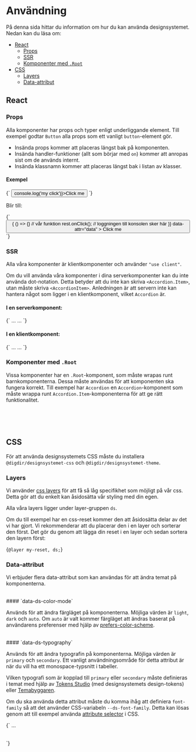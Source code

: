 

<Meta title='Användning' />

# Användning

På denna sida hittar du information om hur du kan använda designsystemet.
Nedan kan du läsa om:

- [React](#react)
  - [Props](#props)
  - [SSR](#ssr)
  - [Komponenter med `.Root`](#komponenter-med-root)
- [CSS](#css)
  - [Layers](#layers)
  - [Data-attribut](#data-attribut)

## React

### Props

Alla komponenter har props och typer enligt underliggande element. Till exempel godtar `Button` alla props som ett vanligt `button`-element gör.

- Insända props kommer att placeras längst bak på komponenten.
- Insända handler-funktioner (allt som börjar med `on`) kommer att anropas sist om de används internt.
- Insända klassnamn kommer att placeras längst bak i listan av klasser.

#### Exempel

<CodeSnippet language='ts'>
  {`
  <Button data-attr="data" className='my-class' onClick={() => console.log('my click')}>Click me</Button>
`}
</CodeSnippet>

<br />

Blir till:

<CodeSnippet language='ts'>
  {`
  <button 
    className='ds-btn ... my-class' 
    onClick={() => {
      () => {} // vår funktion
      rest.onClick(); // loggningen till konsolen sker här
    }}
    data-attr="data"
  >
    Click me
  </button>
`}
</CodeSnippet>

<br />

### SSR

Alla våra komponenter är klientkomponenter och använder `"use client"`.

Om du vill använda våra komponenter i dina serverkomponenter kan du inte använda dot-notation.
Detta betyder att du inte kan skriva `<Accordion.Item>`, utan måste skriva `<AccordionItem>`. Anledningen är att servern inte kan hantera något som ligger i en klientkomponent, vilket `Accordion` är.

#### I en serverkomponent:

<CodeSnippet language='ts'>
{`

<Accordion>
  <AccordionItem>
    <AccordionHeading>...</AccordionHeading>
    <AccordionContent>...</AccordionContent>
  </AccordionItem>
</Accordion>
`}
</CodeSnippet>

#### I en klientkomponent:

<CodeSnippet language='ts'>
{`

<Accordion>
  <Accordion.Item>
    <Accordion.Heading>...</Accordion.Heading>
    <Accordion.Content>...</Accordion.Content>
  </Accordion.Item>
</Accordion>
`}
</CodeSnippet>

### Komponenter med `.Root`

Vissa komponenter har en `.Root`-komponent, som måste wrapas runt barnkomponenterna. Dessa måste användas för att komponenten ska fungera korrekt.
Till exempel har `Accordion` en `Accordion`-komponent som måste wrappa runt `Accordion.Item`-komponenterna för att ge rätt funktionalitet.

<br />
<br />
<br />

## CSS

För att använda designsystemets CSS måste du installera `@digdir/designsystemet-css` och `@digdir/designsystemet-theme`.

### Layers

Vi använder [css layers](https://developer.mozilla.org/en-US/docs/Web/CSS/@layer) för att få så låg specifikhet som möjligt på vår css.
Detta gör att du enkelt kan åsidosätta vår styling med din egen.

Alla våra layers ligger under layer-gruppen `ds`.

Om du till exempel har en css-reset kommer den att åsidosätta delar av det vi har gjort. Vi rekommenderar att du placerar den i en layer och sorterar den först.
Det gör du genom att lägga din reset i en layer och sedan sortera den layern först:

<CodeSnippet language='css'>{`@layer my-reset, ds;`}</CodeSnippet>

### Data-attribut

Vi erbjuder flera data-attribut som kan användas för att ändra temat på komponenterna.

<br />
#### `data-ds-color-mode`

Används för att ändra färgläget på komponenterna. Möjliga värden är `light`, `dark` och `auto`.
Om `auto` är valt kommer färgläget att ändras baserat på användarens preferenser med hjälp av
[prefers-color-scheme](https://developer.mozilla.org/en-US/docs/Web/CSS/@media/prefers-color-scheme).

<br />
#### `data-ds-typography`

Används för att ändra typografin på komponenterna. Möjliga värden är `primary` och `secondary`.
Ett vanligt användningsområde för detta attribut är när du vill ha ett monospace-typsnitt i tabeller.

Vilken typografi som är kopplad till `primary` eller `secondary` måste definieras i temat med hjälp av [Tokens Studio](https://tokens.studio/)
(med designsystemets design-tokens) eller [Temabyggaren](https://theme.designsystemet.no/).

Om du ska använda detta attribut måste du komma ihåg att definiera `font-family` så att det använder CSS-variabeln `--ds-font-family`.
Detta kan lösas genom att till exempel använda [attribute selector](https://developer.mozilla.org/en-US/docs/Web/CSS/Attribute_selectors) i CSS.

<CodeSnippet language='html'>
  {`
  <style>
  [data-ds-typography='secondary'] {
    font-family: var(--ds-font-family), monospace;
  }
  </style>
  <table
    data-ds-typography='secondary'
  >
    …
  </table>
  `}
</CodeSnippet>